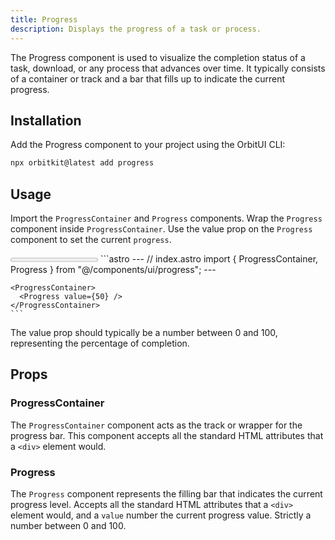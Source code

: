 ```yaml
---
title: Progress
description: Displays the progress of a task or process.
---
```



The Progress component is used to visualize the completion status of a task, download, or any process that advances over time. It typically consists of a container or track and a bar that fills up to indicate the current progress.

## Installation

Add the Progress component to your project using the OrbitUI CLI:

```bash
npx orbitkit@latest add progress
```

## Usage

Import the `ProgressContainer` and `Progress` components. Wrap the `Progress` component inside `ProgressContainer`. Use the value prop on the `Progress` component to set the current `progress`.

<Tabs>
  <TabItem label="Preview">
    <PreviewCard>
      <ProgressContainer>
        <Progress value={50} />
      </ProgressContainer>
    </PreviewCard>
  </TabItem>
  <TabItem label="Code">
    ```astro
    ---
    // index.astro
    import { ProgressContainer, Progress } from "@/components/ui/progress";
    ---

    <ProgressContainer>
      <Progress value={50} />
    </ProgressContainer>
    ```
  </TabItem>
</Tabs>

The value prop should typically be a number between 0 and 100, representing the percentage of completion.

## Props

### ProgressContainer

The `ProgressContainer` component acts as the track or wrapper for the progress bar. This component accepts all the standard HTML attributes that a `<div>` element would.

### Progress

The `Progress` component represents the filling bar that indicates the current progress level. Accepts all the standard HTML attributes that a `<div>` element would, and a `value` number the current progress value. Strictly a number between 0 and 100.

